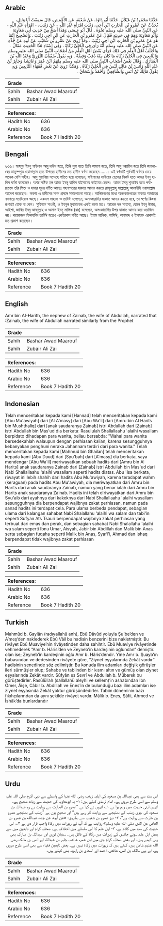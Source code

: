 ## Arabic


<div dir="rtl" lang="ar" style={{fontSize:'larger',backgroundColor:'#f8f9fa',padding:20}}>
حَدَّثَنَا مَحْمُودُ بْنُ غَيْلاَنَ، حَدَّثَنَا أَبُو دَاوُدَ، عَنْ شُعْبَةَ، عَنِ الأَعْمَشِ، قَالَ سَمِعْتُ أَبَا وَائِلٍ، يُحَدِّثُ عَنْ عَمْرِو بْنِ الْحَارِثِ ابْنِ أَخِي، زَيْنَبَ امْرَأَةِ عَبْدِ اللَّهِ - عَنْ زَيْنَبَ، - امْرَأَةِ عَبْدِ اللَّهِ - عَنِ النَّبِيِّ صلى الله عليه وسلم نَحْوَهُ ‏.‏ قَالَ أَبُو عِيسَى وَهَذَا أَصَحُّ مِنْ حَدِيثِ أَبِي مُعَاوِيَةَ وَأَبُو مُعَاوِيَةَ وَهِمَ فِي حَدِيثِهِ فَقَالَ عَنْ عَمْرِو بْنِ الْحَارِثِ عَنِ ابْنِ أَخِي زَيْنَبَ ‏.‏ وَالصَّحِيحُ إِنَّمَا هُوَ عَنْ عَمْرِو بْنِ الْحَارِثِ ابْنِ أَخِي زَيْنَبَ ‏.‏ وَقَدْ رُوِيَ عَنْ عَمْرِو بْنِ شُعَيْبٍ عَنْ أَبِيهِ عَنْ جَدِّهِ عَنِ النَّبِيِّ صلى الله عليه وسلم أَنَّهُ رَأَى فِي الْحُلِيِّ زَكَاةً ‏.‏ وَفِي إِسْنَادِ هَذَا الْحَدِيثِ مَقَالٌ ‏.‏ وَاخْتَلَفَ أَهْلُ الْعِلْمِ فِي ذَلِكَ فَرَأَى بَعْضُ أَهْلِ الْعِلْمِ مِنْ أَصْحَابِ النَّبِيِّ صلى الله عليه وسلم وَالتَّابِعِينَ فِي الْحُلِيِّ زَكَاةَ مَا كَانَ مِنْهُ ذَهَبٌ وَفِضَّةٌ ‏.‏ وَبِهِ يَقُولُ سُفْيَانُ الثَّوْرِيُّ وَعَبْدُ اللَّهِ بْنُ الْمُبَارَكِ ‏.‏ وَقَالَ بَعْضُ أَصْحَابِ النَّبِيِّ صلى الله عليه وسلم مِنْهُمُ ابْنُ عُمَرَ وَعَائِشَةُ وَجَابِرُ بْنُ عَبْدِ اللَّهِ وَأَنَسُ بْنُ مَالِكٍ لَيْسَ فِي الْحُلِيِّ زَكَاةٌ ‏.‏ وَهَكَذَا رُوِيَ عَنْ بَعْضِ فُقَهَاءِ التَّابِعِينَ وَبِهِ يَقُولُ مَالِكُ بْنُ أَنَسٍ وَالشَّافِعِيُّ وَأَحْمَدُ وَإِسْحَاقُ ‏.‏
</div>
<div style={{backgroundColor:'#f8f9fa',padding:20, marginBottom: 10}}><table> <thead> <tr> <th>Grade</th> <th></th> </tr> </thead> <tbody> <tr><td>Sahih</td><td>Bashar Awad Maarouf</td></tr><tr><td>Sahih</td><td>Zubair Ali Zai</td></tr></tbody></table><table> <thead> <tr> <th>References:</th> <th></th> </tr> </thead> <tbody><tr><td>Hadith No</td><td>636</td></tr><tr><td>Arabic No</td><td>636</td></tr><tr><td>Reference</td><td>Book 7 Hadith 20</td></tr></tbody></table></div>

## Bengali


<div dir="ltr" lang="bn" style={{fontSize:'larger',backgroundColor:'#f8f9fa',padding:20}}>
৬৩৬। মাহমুদ ইবনু গাইলান আবু দাউদ হতে, তিনি শুবা হতে তিনি আমাশ হতে, তিনি আবু ওয়ায়িল হতে তিনি জায়নাবের ভ্রাতুষ্পপুত্র ওয়াসাল্লাম হতে উপরের হাদীসের মত হাদীস বর্ণনা করেছেন......। এই বর্ণনাটি পূর্ববর্তী বর্ণনার চেয়ে অনেক বেশি সহীহ। আবু মুয়াবিয়া সন্দেহে পতিত হয়ে বলেছেন, যাইনাবের ভাইয়ের ছেলের নিকট হতে আমর ইবনু হারিস বর্ণনা করেছেন। অথচ সঠিক হল আমর ইবনু হারিস যাইনাবের ভাইয়ের ছেলে। আমর ইবনু শুআইব হতে পর্যায়ক্রমে তাঁর পিতা ও দাদার সূত্রে বর্ণিত আছেঃ গহনাপত্রের যাকাত আদায় করতে রাসূলুল্লাহু সাল্লাল্লাহু আলাইহি ওয়াসাল্লাম আদেশ করেছেন। অবশ্য এ হাদীসের সনদ প্রসঙ্গে সমালোচনা আছে। আলিমগণের মধ্যে অলংকারপত্রের যাকাত আদায়ের ব্যাপারে মতবিরোধ আছে। একদল সাহাবা ও তাবিঈ বলেছেন, অলংকারাদির যাকাত আদায় করতে হবে, তা স্বর্ণের কিংবা রূপারই হোক না কেন। সুফিয়ান সাওরী, ও ইবনুল মুবারাকের একই রকম মত। আরেক দল সাহাবা, যেমন ইবনু উমার, আইশা, জাবির ইবনু আবদুল্লাহ ও আনাস ইবনু মালিক (রাঃ) বলেছেন, অলংকারাদির উপর যাকাত আদায় করা ওয়াজিব নয়। কয়েকজন ফিকহবিদ তাবিঈ হতেও একইরকম বর্ণিত আছে। ইমাম মালিক, শাফিঈ, আহমাদ ও ইসহাক এরকমই মত প্রকাশ করেছেন।
</div>
<div style={{backgroundColor:'#f8f9fa',padding:20, marginBottom: 10}}><table> <thead> <tr> <th>Grade</th> <th></th> </tr> </thead> <tbody> <tr><td>Sahih</td><td>Bashar Awad Maarouf</td></tr><tr><td>Sahih</td><td>Zubair Ali Zai</td></tr></tbody></table><table> <thead> <tr> <th>References:</th> <th></th> </tr> </thead> <tbody><tr><td>Hadith No</td><td>636</td></tr><tr><td>Arabic No</td><td>636</td></tr><tr><td>Reference</td><td>Book 7 Hadith 20</td></tr></tbody></table></div>

## English


<div dir="ltr" lang="en" style={{fontSize:'larger',backgroundColor:'#f8f9fa',padding:20}}>
Amr bin Al-Harith, the nephew of Zainab, the wife of Abdullah, narrated that :Zainab, the wife of Abdullah narrated similarly from the Prophet
</div>
<div style={{backgroundColor:'#f8f9fa',padding:20, marginBottom: 10}}><table> <thead> <tr> <th>Grade</th> <th></th> </tr> </thead> <tbody> <tr><td>Sahih</td><td>Bashar Awad Maarouf</td></tr><tr><td>Sahih</td><td>Zubair Ali Zai</td></tr></tbody></table><table> <thead> <tr> <th>References:</th> <th></th> </tr> </thead> <tbody><tr><td>Hadith No</td><td>636</td></tr><tr><td>Arabic No</td><td>636</td></tr><tr><td>Reference</td><td>Book 7 Hadith 20</td></tr></tbody></table></div>

## Indonesian


<div dir="ltr" lang="id" style={{fontSize:'larger',backgroundColor:'#f8f9fa',padding:20}}>
Telah menceritakan kepada kami [Hannad] telah menceritakan kepada kami [Abu Mu'awiyah] dari [Al A'masy] dari [Abu Wa'il] dari [Amru bin Al Harits bin Mushthaliq] dari [anak saudaranya Zainab] istri Abdullah dari [Zainab] istri Abdullah bin Mas'ud dia berkata: Rasululah Shallallaahu 'alaihi wasallam berpidato dihadapan para wanita, beliau bersabda: "Wahai para wanita bersedekahlah walaupun dengan perhiasan kalian, karena sesungguhnya kebanyakan penghuni neraka Jahannam terdiri dari para wanita." Telah menceritakan kepada kami [Mahmud bin Ghailan] telah menceritakan kepada kami [Abu Daud] dari [Syu'bah] dari [A'masy] dia berkata, saya mendengar [Abu Wa'il] meriwayatkan sebuah hadits dari [Amru bin Al Harits] anak saudaranya Zainab dari [Zainab] istri Abdullah bin Mas'ud dari Nabi Shallallaahu 'alaihi wasallam seperti hadits diatas. Abu 'Isa berkata, riwayat ini lebih shahih dari hadits Abu Mu'awiyah, karena teradapat wahm (keraguan) pada hadits Abu Mu'awiyah, dia meriwayatkan dari Amru bin Harits dari anak saudaranya Zainab, namun yang benar ialah dari Amru bin Harits anak saudaranya Zainab. Hadits ini telah diriwayatkan dari Amru bin Syu'aib dari ayahnya dari kakeknya dari Nabi Shallallaahu 'alaihi wasallam sesungguhnya dia berpendapat wajibnya zakat perhiasan, namun pada sanad hadits ini terdapat cela. Para ulama berbeda pendapat, sebagian ulama dari kalangan sahabat Nabi Shalallahu 'alaihi wa salam dan tabi'in seperti Sufyan Ats Tsauri berpendapat wajibnya zakat perhiasan yang terbuat dari emas dan perak, dan sebagian sahabat Nabi Shalallahu 'alaihi wa salam seperti Ibnu Umar, Aisyah, Jabir bin Abdillah dan Malik bin Anas serta sebagian fuqaha seperti Malik bin Anas, Syafi'i, Ahmad dan Ishaq berpendapat tidak wajibnya zakat perhiasan
</div>
<div style={{backgroundColor:'#f8f9fa',padding:20, marginBottom: 10}}><table> <thead> <tr> <th>Grade</th> <th></th> </tr> </thead> <tbody> <tr><td>Sahih</td><td>Bashar Awad Maarouf</td></tr><tr><td>Sahih</td><td>Zubair Ali Zai</td></tr></tbody></table><table> <thead> <tr> <th>References:</th> <th></th> </tr> </thead> <tbody><tr><td>Hadith No</td><td>636</td></tr><tr><td>Arabic No</td><td>636</td></tr><tr><td>Reference</td><td>Book 7 Hadith 20</td></tr></tbody></table></div>

## Turkish


<div dir="ltr" lang="tr" style={{fontSize:'larger',backgroundColor:'#f8f9fa',padding:20}}>
Mahmûd b. Gaylân (radıyallahü anh), Ebû Dâvûd yoluyla Şu’be’den ve A’meş’den naklederek Ebû Vâil bu hadisin benzerini bize nakletmiştir. Bu rivâyet Ebû Muaviye’nin rivâyetinden daha sahihtir. Ebû Muaviye rivâyetinde vehmederek “Amr b. Hâris’den ve Zeyneb’in kardeşinin oğlundan” demiştir. olan ise; Zeyneb’in kardeşinin oğlu Amr b. Hâris’dendir. Yine Amr b. Şuayb’ın babasından ve dedesinden rivâyete göre, “Ziynet eşyalarında Zekât vardır” hadisinin senedinde söz edilmiştir. Bu konuda ilim adamları değişik görüşler ileri sürmüşler olup; Sahabe ve tabiinden bir kısmı altın ve gümüş olan ziynet eşyalarında Zekât vardır. Sûfyân es Sevrî ve Abdullah b. Mübarek bu görüştedirler. Rasûlüllah (sallallahü aleyhi ve sellem)’in ashabından İbn Ömer, Âişe, Câbir b. Abdillah ve Enes’in de bulunduğu bazı ilim adamları ise ziynet eşyasında Zekât yoktur görüşündedirler. Tabiin döneminin bazı fıkıhçılarından da aynı şekilde rivâyet vardır. Mâlik b. Enes, Şâfii, Ahmed ve İshâk’da bunlardandır
</div>
<div style={{backgroundColor:'#f8f9fa',padding:20, marginBottom: 10}}><table> <thead> <tr> <th>Grade</th> <th></th> </tr> </thead> <tbody> <tr><td>Sahih</td><td>Bashar Awad Maarouf</td></tr><tr><td>Sahih</td><td>Zubair Ali Zai</td></tr></tbody></table><table> <thead> <tr> <th>References:</th> <th></th> </tr> </thead> <tbody><tr><td>Hadith No</td><td>636</td></tr><tr><td>Arabic No</td><td>636</td></tr><tr><td>Reference</td><td>Book 7 Hadith 20</td></tr></tbody></table></div>

## Urdu


<div dir="rtl" lang="ur" style={{fontSize:'larger',backgroundColor:'#f8f9fa',padding:20}}>
اس سند سے بھی عبداللہ بن مسعود کی اہلیہ زینب رضی الله عنہا کے واسطے سے نبی اکرم صلی اللہ علیہ وسلم سے اسی طرح مروی ہے۔ امام ترمذی کہتے ہیں: ۱- یہ ابومعاویہ کی حدیث سے زیادہ صحیح ہے۔ انہیں اپنی حدیث میں وہم ہوا ہے ۱؎ انہوں نے کہا ہے ”عمرو بن الحارث سے روایت ہے وہ عبداللہ بن مسعود کی بیوی زینب کے بھتیجے سے روایت کر رہے ہیں“ اور صحیح یوں ہے ”زینب کے بھتیجے عمرو بن حارث سے روایت ہے“، ۲- نیز عمرو بن شعیب سے بطریق: «عن أبيه، عن جده، عبدالله بن عمرو بن العاص عن النبي صلى الله عليه وسلم» روایت ہے کہ آپ نے زیورات میں زکاۃ واجب قرار دی ہے ۲؎ اس حدیث کی سند میں کلام ہے، ۳- اہل علم کا اس سلسلے میں اختلاف ہے۔ صحابہ کرام اور تابعین میں سے بعض اہل علم سونے چاندی کے زیورات میں زکاۃ کے قائل ہیں۔ سفیان ثوری اور عبداللہ بن مبارک بھی یہی کہتے ہیں۔ اور بعض صحابہ کرام جن میں ابن عمر، عائشہ، جابر بن عبداللہ اور انس بن مالک رضی الله عنہم شامل ہیں، کہتے ہیں کہ زیورات میں زکاۃ نہیں ہے۔ بعض تابعین فقہاء سے بھی اسی طرح مروی ہے، اور یہی مالک بن انس، شافعی، احمد اور اسحاق بن راہویہ بھی کہتے ہیں۔
</div>
<div style={{backgroundColor:'#f8f9fa',padding:20, marginBottom: 10}}><table> <thead> <tr> <th>Grade</th> <th></th> </tr> </thead> <tbody> <tr><td>Sahih</td><td>Bashar Awad Maarouf</td></tr><tr><td>Sahih</td><td>Zubair Ali Zai</td></tr></tbody></table><table> <thead> <tr> <th>References:</th> <th></th> </tr> </thead> <tbody><tr><td>Hadith No</td><td>636</td></tr><tr><td>Arabic No</td><td>636</td></tr><tr><td>Reference</td><td>Book 7 Hadith 20</td></tr></tbody></table></div>